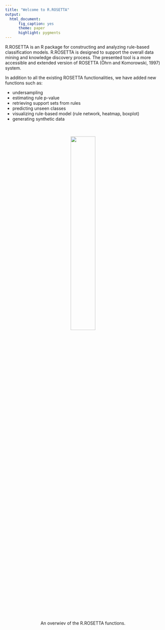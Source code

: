 ```yaml
---
title: "Welcome to R.ROSETTA"
output:
  html_document:
      fig_caption: yes
      theme: paper
      highlight: pygments
---
```


R.ROSETTA is an R package for constructing and analyzing rule-based classification models. R.ROSETTA is designed to support the overall data mining and knowledge discovery process. The presented tool is a more accessible and extended version of ROSETTA (Öhrn and Komorowski, 1997) system.

In addition to all the existing ROSETTA functionalities, we have added new functions such as:

  + undersampling
  + estimating rule p-value
  + retrieving support sets from rules
  + predicting unseen classes
  + visualizing rule-based model (rule network, heatmap, boxplot)
  + generating synthetic data
  
  
<br>  
<center>
![](img/rosetta.png){width=40%}
<br> 
An overwiev of the R.ROSETTA functions.
</center>